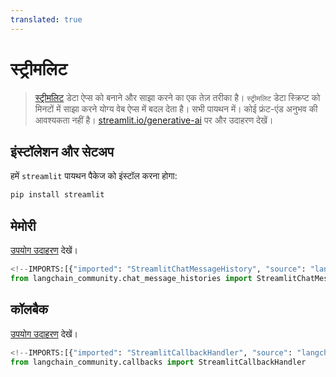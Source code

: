 ```yaml
---
translated: true
---
```


# स्ट्रीमलिट

>[स्ट्रीमलिट](https://streamlit.io/) डेटा ऐप्स को बनाने और साझा करने का एक तेज़ तरीका है।
>`स्ट्रीमलिट` डेटा स्क्रिप्ट को मिनटों में साझा करने योग्य वेब ऐप्स में बदल देता है। सभी पायथन में। कोई फ्रंट-एंड अनुभव की आवश्यकता नहीं है।
>[streamlit.io/generative-ai](https://streamlit.io/generative-ai) पर और उदाहरण देखें।

## इंस्टॉलेशन और सेटअप

हमें `streamlit` पायथन पैकेज को इंस्टॉल करना होगा:

```bash
pip install streamlit
```

## मेमोरी

[उपयोग उदाहरण](/docs/integrations/memory/streamlit_chat_message_history) देखें।

```python
<!--IMPORTS:[{"imported": "StreamlitChatMessageHistory", "source": "langchain_community.chat_message_histories", "docs": "https://api.python.langchain.com/en/latest/chat_message_histories/langchain_community.chat_message_histories.streamlit.StreamlitChatMessageHistory.html", "title": "Streamlit"}]-->
from langchain_community.chat_message_histories import StreamlitChatMessageHistory
```

## कॉलबैक

[उपयोग उदाहरण](/docs/integrations/callbacks/streamlit) देखें।

```python
<!--IMPORTS:[{"imported": "StreamlitCallbackHandler", "source": "langchain_community.callbacks", "docs": "https://api.python.langchain.com/en/latest/callbacks/langchain_community.callbacks.streamlit.StreamlitCallbackHandler.html", "title": "Streamlit"}]-->
from langchain_community.callbacks import StreamlitCallbackHandler
```
